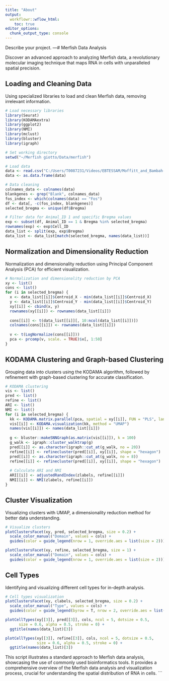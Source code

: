```yaml
---
title: "About"
output:
  workflowr::wflow_html:
    toc: true
editor_options:
  chunk_output_type: console
---
```


Describe your project.
---# Merfish Data Analysis

Discover an advanced approach to analyzing Merfish data, a revolutionary molecular imaging technique that maps RNA in cells with unparalleled spatial precision.

## Loading and Cleaning Data

Using specialized libraries to load and clean Merfish data, removing irrelevant information.

```r
# Load necessary libraries
library(Seurat)
library(KODAMAextra)
library(ggplot2)
library(NMI)
library(mclust)
library(bluster)
library(igraph)

# Set working directory
setwd("~/Merfish giotto/Data/merfish")

# Load data
data <- read.csv("C:/Users/T0087231/Videos/EBTESSAM/Moffitt_and_Bambah-Mukku_et_al_merfish_all_cells.csv")
data <- as.data.frame(data)

# Data cleaning
colnames_data <- colnames(data)
blankgenes <- grep("Blank", colnames_data)
fos_index <- which(colnames(data) == "Fos")
df <- data[, -c(fos_index, blankgenes)]
selected_bregma <- unique(df$Bregma)

# Filter data for Animal_ID 1 and specific Bregma values
exp <- subset(df, Animal_ID == 1 & Bregma %in% selected_bregma)
rownames(exp) <- exp$Cell_ID
data_list <- split(exp, exp$Bregma)
data_list <- data_list[match(selected_bregma, names(data_list))]
```

## Normalization and Dimensionality Reduction

Normalization and dimensionality reduction using Principal Component Analysis (PCA) for efficient visualization.

```r
# Normalization and dimensionality reduction by PCA
xy <- list()
cons <- list()
for (i in selected_bregma) {
  x <- data_list[[i]]$Centroid_X - min(data_list[[i]]$Centroid_X)
  y <- data_list[[i]]$Centroid_Y - min(data_list[[i]]$Centroid_Y)
  xy[[i]] <- cbind(x, y)
  rownames(xy[[i]]) <- rownames(data_list[[i]])
  
  cons[[i]] <- t(data_list[[i]][, 10:ncol(data_list[[i]])])
  colnames(cons[[i]]) <- rownames(data_list[[i]])
  
  v <- t(LogNormalize(cons[[i]]))
  pca <- prcomp(v, scale. = TRUE)$x[, 1:50]
}
```

## KODAMA Clustering and Graph-based Clustering

Grouping data into clusters using the KODAMA algorithm, followed by refinement with graph-based clustering for accurate classification.

```r
# KODAMA clustering
vis <- list()
pred <- list()
refine <- list()
ARI <- list()
NMI <- list()
for (i in selected_bregma) {
  kk <- KODAMA.matrix.parallel(pca, spatial = xy[[i]], FUN = "PLS", landmarks = 10000, n.cores = 4)
  vis[[i]] <- KODAMA.visualization(kk, method = "UMAP")
  names(vis[[i]]) <- names(data_list[[i]])
  
  g <- bluster::makeSNNGraph(as.matrix(vis[[i]]), k = 100)
  g_walk <- igraph::cluster_walktrap(g)
  pred[[i]] <- as.character(igraph::cut_at(g_walk, no = 20))
  refine[[i]] <- refinecluster(pred[[i]], xy[[i]], shape = "hexagon")
  pred[[i]] <- as.character(igraph::cut_at(g_walk, no = 8))
  refine[[i]] <- refinecluster(pred[[i]], xy[[i]], shape = "hexagon")
  
  # Calculate ARI and NMI
  ARI[[i]] <- adjustedRandIndex(zlabels, refine[[i]])
  NMI[[i]] <- NMI(zlabels, refine[[i]])
}
```

## Cluster Visualization

Visualizing clusters with UMAP, a dimensionality reduction method for better data understanding.

```r
# Visualize clusters
plotClustersFacet(xy, pred, selected_bregma, size = 0.2) +
  scale_color_manual("Domain", values = cols) +
  guides(color = guide_legend(nrow = 1, override.aes = list(size = 2)))

plotClustersFacet(xy, refine, selected_bregma, size = 1) +
  scale_color_manual("Domain", values = cols) +
  guides(color = guide_legend(nrow = 1, override.aes = list(size = 2)))
```

## Cell Types

Identifying and visualizing different cell types for in-depth analysis.

```r
# Cell types visualization
plotClustersFacet(xy, clabels, selected_bregma, size = 0.2) +
  scale_color_manual("Type", values = cols) +
  guides(color = guide_legend(byrow = T, nrow = 2, override.aes = list(size = 2)))

plotCellTypes(xy[[3]], pred[[3]], cols, ncol = 5, dotsize = 0.5,
      size = 0.6, alpha = 0.5, stroke = 0) +
  ggtitle(names(data_list)[3])

plotCellTypes(xy[[3]], refine[[3]], cols, ncol = 5, dotsize = 0.5,
              size = 0.6, alpha = 0.5, stroke = 0) +
  ggtitle(names(data_list)[3])
```

This script illustrates a standard approach to Merfish data analysis, showcasing the use of commonly used bioinformatics tools. It provides a comprehensive overview of the Merfish data analysis and visualization process, crucial for understanding the spatial distribution of RNA in cells.
```
